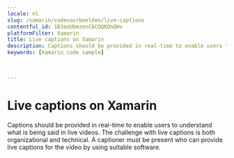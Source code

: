 ```yaml
---
locale: nl
slug: /xamarin/codevoorbeelden/live-captions
contentful_id: 1B3eoUbmzenC6COQKOnQHv
platformFilter: Xamarin
title: Live captions on Xamarin
description: Captions should be provided in real-time to enable users to understand what is being said in live videos.
keywords: [Xamarin code sample]


	
---
```


# Live captions on Xamarin

Captions should be provided in real-time to enable users to understand what is being said in live videos. The challenge with live captions is both organizational and technical. A captioner must be present who can provide live captions for the video by using suitable software.

<CodeSample id="media-captions-live" locale="nl" platform="xamarin"/>